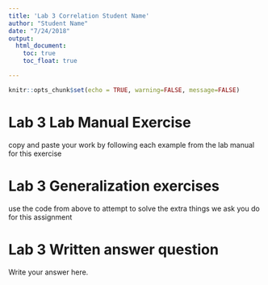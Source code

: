 ```yaml
---
title: 'Lab 3 Correlation Student Name'
author: "Student Name"
date: "7/24/2018"
output: 
  html_document:
    toc: true
    toc_float: true

---
```


```r
knitr::opts_chunk$set(echo = TRUE, warning=FALSE, message=FALSE)
```

# Lab 3 Lab Manual Exercise

copy and paste your work by following each example from the lab manual for this exercise

# Lab 3 Generalization exercises

use the code from above to attempt to solve the extra things we ask you do for this assignment

# Lab 3 Written answer question

Write your answer here.